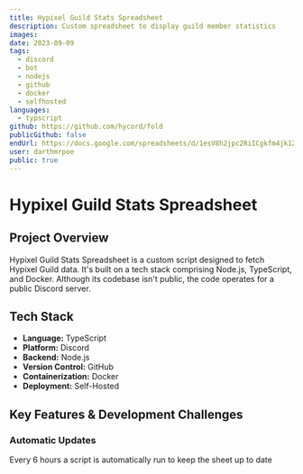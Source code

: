 ---
title: Hypixel Guild Stats Spreadsheet
description: Custom spreadsheet to display guild member statistics
images:
date: 2023-09-09
tags:
  - discord
  - bot
  - nodejs
  - github
  - docker
  - selfhosted
languages:
  - typscript
github: https://github.com/hycord/fold
publicGithub: false
endUrl: https://docs.google.com/spreadsheets/d/1esV8h2jpc2RiICgkfm4jk1ZfFhSbqAFhVS_OxE8BuwE/edit?usp=sharing
user: darthmrpoe
public: true
---

# Hypixel Guild Stats Spreadsheet

## Project Overview

Hypixel Guild Stats Spreadsheet is a custom script designed to fetch Hypixel Guild data. It's built on a tech stack comprising Node.js, TypeScript, and Docker. Although its codebase isn't public, the code operates for a public Discord server.

## Tech Stack

- **Language:** TypeScript
- **Platform:** Discord
- **Backend:** Node.js
- **Version Control:** GitHub
- **Containerization:** Docker
- **Deployment:** Self-Hosted

## Key Features & Development Challenges

### Automatic Updates

Every 6 hours a script is automatically run to keep the sheet up to date
